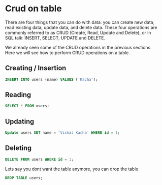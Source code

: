 # Crud on table
	
There are four things that you can do with data: you can create new data, read existing data, update data, and delete data. These four operations are commonly referred to as CRUD (Create, Read, Update and Delete), or in SQL talk: INSERT, SELECT, UPDATE and DELETE. 
	
We already seen some of the CRUD operations in the previous sections. Here we will see how to perform CRUD operations on a table.

## Creating / Insertion


```sql
INSERT INTO users (name) VALUES ('Kacha');
```

## Reading

```sql
SELECT * FROM users;
```

## Updating
```sql
Update users SET name = 'Vishal Kacha' WHERE id = 1;
```

## Deleting
```sql
DELETE FROM users WHERE id = 1;
```

Lets say you dont want the table anymore, you can drop the table
```sql
DROP TABLE users;
```

